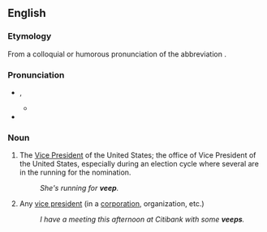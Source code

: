==English==

===Etymology===
From a colloquial or humorous pronunciation of the abbreviation {{m|en|VP}}.

===Pronunciation===
* {{enPR|vēp}}, {{IPA|en|/viːp/}}
** {{audio|en|LL-Q1860 (eng)-Vealhurl-veep.wav|Audio (UK)}}
* {{rhymes|en|iːp}}

===Noun===
{{en-noun}}

# {{lb|en|US politics|informal}} The [[Vice President]] of the United States; the office of Vice President of the United States, especially during an election cycle where several are in the running for the nomination.
#: ''She's running for '''veep'''.''
# {{lb|en|informal}} Any [[vice president]] (in a [[corporation]], organization, etc.)
#: ''I have a meeting this afternoon at Citibank with some '''veeps'''.''